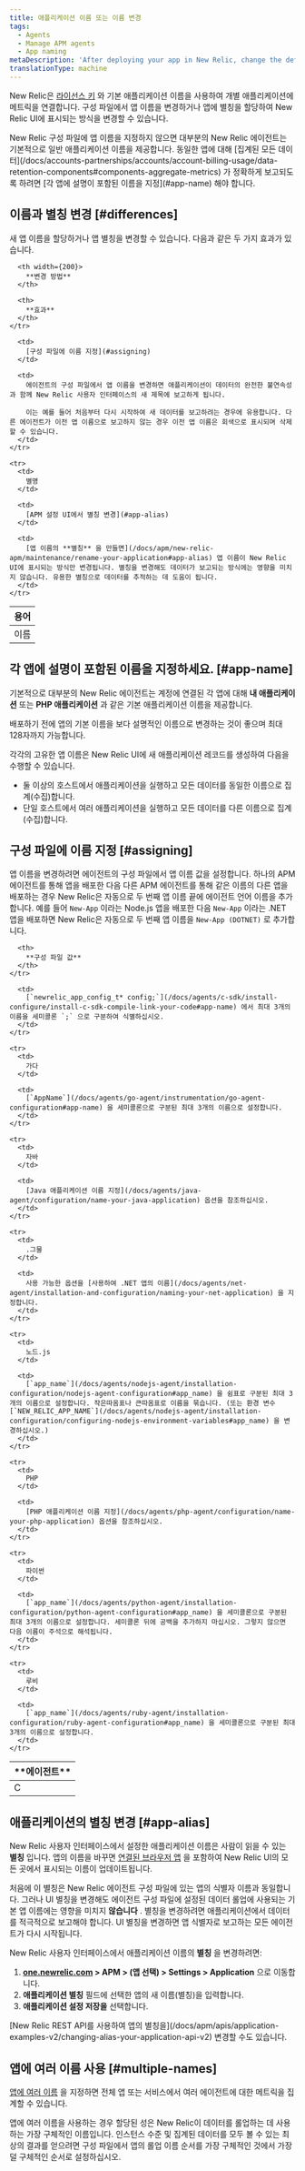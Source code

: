 ```yaml
---
title: 애플리케이션 이름 또는 이름 변경
tags:
  - Agents
  - Manage APM agents
  - App naming
metaDescription: 'After deploying your app in New Relic, change the default app name to something descriptive. You can also add an alias for your app.'
translationType: machine
---
```


New Relic은 [라이선스 키](/docs/apis/intro-apis/new-relic-api-keys/#ingest-license-key) 와 기본 애플리케이션 이름을 사용하여 개별 애플리케이션에 메트릭을 연결합니다. 구성 파일에서 앱 이름을 변경하거나 앱에 별칭을 할당하여 New Relic UI에 표시되는 방식을 변경할 수 있습니다.

<Callout variant="important">
  New Relic 구성 파일에 앱 이름을 지정하지 않으면 대부분의 New Relic 에이전트는 기본적으로 일반 애플리케이션 이름을 제공합니다. 동일한 앱에 대해 [집계된 모든 데이터](/docs/accounts-partnerships/accounts/account-billing-usage/data-retention-components#components-aggregate-metrics) 가 정확하게 보고되도록 하려면 [각 앱에 설명이 포함된 이름을 지정](#app-name) 해야 합니다.
</Callout>

## 이름과 별칭 변경 [#differences]

새 앱 이름을 할당하거나 앱 별칭을 변경할 수 있습니다. 다음과 같은 두 가지 효과가 있습니다.

<table>
  <thead>
    <tr>
      <th width={100}>
        용어
      </th>

      <th width={200}>
        **변경 방법**
      </th>

      <th>
        **효과**
      </th>
    </tr>
  </thead>

  <tbody>
    <tr>
      <td>
        이름
      </td>

      <td>
        [구성 파일에 이름 지정](#assigning)
      </td>

      <td>
        에이전트의 구성 파일에서 앱 이름을 변경하면 애플리케이션이 데이터의 완전한 불연속성과 함께 New Relic 사용자 인터페이스의 새 제목에 보고하게 됩니다.

        이는 예를 들어 처음부터 다시 시작하여 새 데이터를 보고하려는 경우에 유용합니다. 다른 에이전트가 이전 앱 이름으로 보고하지 않는 경우 이전 앱 이름은 회색으로 표시되며 삭제할 수 있습니다.
      </td>
    </tr>

    <tr>
      <td>
        별명
      </td>

      <td>
        [APM 설정 UI에서 별칭 변경](#app-alias)
      </td>

      <td>
        [앱 이름의 **별칭** 을 만들면](/docs/apm/new-relic-apm/maintenance/rename-your-application#app-alias) 앱 이름이 New Relic UI에 표시되는 방식만 변경됩니다. 별칭을 변경해도 데이터가 보고되는 방식에는 영향을 미치지 않습니다. 유용한 별칭으로 데이터를 추적하는 데 도움이 됩니다.
      </td>
    </tr>
  </tbody>
</table>

## 각 앱에 설명이 포함된 이름을 지정하세요. [#app-name]

기본적으로 대부분의 New Relic 에이전트는 계정에 연결된 각 앱에 대해 **내 애플리케이션** 또는 **PHP 애플리케이션** 과 같은 기본 애플리케이션 이름을 제공합니다.

<Callout variant="important">
  배포하기 전에 앱의 기본 이름을 보다 설명적인 이름으로 변경하는 것이 좋으며 최대 128자까지 가능합니다.
</Callout>

각각의 고유한 앱 이름은 New Relic UI에 새 애플리케이션 레코드를 생성하여 다음을 수행할 수 있습니다.

* 둘 이상의 호스트에서 애플리케이션을 실행하고 모든 데이터를 동일한 이름으로 집계(수집)합니다.
* 단일 호스트에서 여러 애플리케이션을 실행하고 모든 데이터를 다른 이름으로 집계(수집)합니다.

## 구성 파일에 이름 지정 [#assigning]

앱 이름을 변경하려면 에이전트의 구성 파일에서 앱 이름 값을 설정합니다. 하나의 APM 에이전트를 통해 앱을 배포한 다음 다른 APM 에이전트를 통해 같은 이름의 다른 앱을 배포하는 경우 New Relic은 자동으로 두 번째 앱 이름 끝에 에이전트 언어 이름을 추가합니다. 예를 들어 `New-App` 이라는 Node.js 앱을 배포한 다음 `New-App` 이라는 .NET 앱을 배포하면 New Relic은 자동으로 두 번째 앱 이름을 `New-App (DOTNET)` 로 추가합니다.

<table>
  <thead>
    <tr>
      <th width={100}>
        **에이전트**
      </th>

      <th>
        **구성 파일 값**
      </th>
    </tr>
  </thead>

  <tbody>
    <tr>
      <td>
        C
      </td>

      <td>
        [`newrelic_app_config_t* config;`](/docs/agents/c-sdk/install-configure/install-c-sdk-compile-link-your-code#app-name) 에서 최대 3개의 이름을 세미콜론 `;` 으로 구분하여 식별하십시오.
      </td>
    </tr>

    <tr>
      <td>
        가다
      </td>

      <td>
        [`AppName`](/docs/agents/go-agent/instrumentation/go-agent-configuration#app-name) 을 세미콜론으로 구분된 최대 3개의 이름으로 설정합니다.
      </td>
    </tr>

    <tr>
      <td>
        자바
      </td>

      <td>
        [Java 애플리케이션 이름 지정](/docs/agents/java-agent/configuration/name-your-java-application) 옵션을 참조하십시오.
      </td>
    </tr>

    <tr>
      <td>
        .그물
      </td>

      <td>
        사용 가능한 옵션을 [사용하여 .NET 앱의 이름](/docs/agents/net-agent/installation-and-configuration/naming-your-net-application) 을 지정합니다.
      </td>
    </tr>

    <tr>
      <td>
        노드.js
      </td>

      <td>
        [`app_name`](/docs/agents/nodejs-agent/installation-configuration/nodejs-agent-configuration#app_name) 을 쉼표로 구분된 최대 3개의 이름으로 설정합니다. 작은따옴표나 큰따옴표로 이름을 묶습니다. (또는 환경 변수 [`NEW_RELIC_APP_NAME`](/docs/agents/nodejs-agent/installation-configuration/configuring-nodejs-environment-variables#app_name) 을 변경하십시오.)
      </td>
    </tr>

    <tr>
      <td>
        PHP
      </td>

      <td>
        [PHP 애플리케이션 이름 지정](/docs/agents/php-agent/configuration/name-your-php-application) 옵션을 참조하십시오.
      </td>
    </tr>

    <tr>
      <td>
        파이썬
      </td>

      <td>
        [`app_name`](/docs/agents/python-agent/installation-configuration/python-agent-configuration#app_name) 을 세미콜론으로 구분된 최대 3개의 이름으로 설정합니다. 세미콜론 뒤에 공백을 추가하지 마십시오. 그렇지 않으면 다음 이름이 주석으로 해석됩니다.
      </td>
    </tr>

    <tr>
      <td>
        루비
      </td>

      <td>
        [`app_name`](/docs/agents/ruby-agent/installation-configuration/ruby-agent-configuration#app_name) 을 세미콜론으로 구분된 최대 3개의 이름으로 설정합니다.
      </td>
    </tr>
  </tbody>
</table>

## 애플리케이션의 별칭 변경 [#app-alias]

New Relic 사용자 인터페이스에서 설정한 애플리케이션 이름은 사람이 읽을 수 있는 **별칭** 입니다. 앱의 이름을 바꾸면 [연결된 브라우저 앱](/docs/browser/new-relic-browser/installation-configuration/rename-browser-apps) 을 포함하여 New Relic UI의 모든 곳에서 표시되는 이름이 업데이트됩니다.

처음에 이 별칭은 New Relic 에이전트 구성 파일에 있는 앱의 식별자 이름과 동일합니다. 그러나 UI 별칭을 변경해도 에이전트 구성 파일에 설정된 데이터 롤업에 사용되는 기본 앱 이름에는 영향을 미치지 **않습니다** . 별칭을 변경하려면 애플리케이션에서 데이터를 적극적으로 보고해야 합니다. UI 별칭을 변경하면 앱 식별자로 보고하는 모든 에이전트가 다시 시작됩니다.

New Relic 사용자 인터페이스에서 애플리케이션 이름의 **별칭** 을 변경하려면:

1. **[one.newrelic.com](https://one.newrelic.com/all-capabilities) > APM > (앱 선택) > Settings > Application** 으로 이동합니다.
2. **애플리케이션 별칭** 필드에 선택한 앱의 새 이름(별칭)을 입력합니다.
3. **애플리케이션 설정 저장을** 선택합니다.

<Callout variant="tip">
  [New Relic REST API를 사용하여 앱의 별칭을](/docs/apm/apis/application-examples-v2/changing-alias-your-application-api-v2) 변경할 수도 있습니다.
</Callout>

## 앱에 여러 이름 사용 [#multiple-names]

[앱에 여러 이름](/docs/agents/manage-apm-agents/app-naming/use-multiple-names-app) 을 지정하면 전체 앱 또는 서비스에서 여러 에이전트에 대한 메트릭을 집계할 수 있습니다.

<Callout variant="important">
  앱에 여러 이름을 사용하는 경우 할당된 성은 New Relic이 데이터를 롤업하는 데 사용하는 가장 구체적인 이름입니다. 인스턴스 수준 및 집계된 데이터를 모두 볼 수 있는 최상의 결과를 얻으려면 구성 파일에서 앱의 롤업 이름 순서를 가장 구체적인 것에서 가장 덜 구체적인 순서로 설정하십시오.
</Callout>